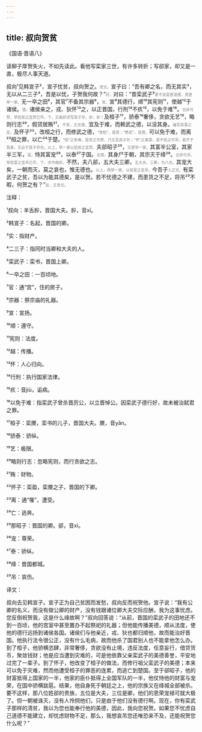 ```yaml
---
---
---
```

title: 叔向贺贫
---




《国语·晋语八》





读柳子厚贺失火，不如先读此。看他写栾家三世，有许多转折；写郤家，却又是一直，极尽人事天道。





叔向¹见韩宣子²，宣子忧贫，叔向贺之。<font color=gray size=0.8rem>奇文。</font>宣子曰：“吾有卿之名，而无其实³，无以从二三子⁴，吾是以忧，子贺我何故？”<font color=gray size=0.8rem>好。</font>对曰：“昔栾武子⁵<font color=gray size=0.8rem>更不说是甚道理，竟直举一家。</font>无一卒之田⁶，其官⁷不备其宗器⁸，<font color=gray size=0.8rem>贫。</font>宣⁹其德行，顺¹⁰其宪则¹¹，使越¹²于诸侯。<font color=gray size=0.8rem>德。</font>诸侯亲之，戎、狄怀¹³之，以正晋国，行刑¹⁴不疚¹⁵，以免于难¹⁶。<font color=gray size=0.8rem>岂非可贺，举验贫之宜贺已毕。下，又曲折详写其子孙，妙，妙！</font>及桓子¹⁷，骄泰¹⁸奢侈，贪欲无艺¹⁹，略则行志²⁰，假贷居贿²¹，<font color=gray size=0.8rem>不贫，又无德。</font>宜及于难，而赖武之德，以没其身。<font color=gray size=0.8rem>编写其事之反。</font>及怀子²²，改桓之行，而修武之德，<font color=gray size=0.8rem>“改桓”，是贫；“修武”，是德。</font>可以免于难，而离²³桓之罪，以亡²⁴于楚。<font color=gray size=0.8rem>“桓”之免难，是贫之可贺，乃又及其子孙；“怀”之离罪，是不贫之可吊，若不于其身，又必于其子孙也。以上，举一家以验贫之宜贺。</font>夫郤昭子²⁵，<font color=gray size=0.8rem>又直举一家。</font>其富半公室，其家半三军，<font color=gray size=0.8rem>富。</font>恃其富宠²⁶，以泰²⁷于国。<font color=gray size=0.8rem>无德。</font>其身尸于朝，其宗灭于绛²⁸。<font color=gray size=0.8rem>岂非可吊，举验富之宜吊已毕。下，亦作曲折。</font>不然，夫八郤，五大夫三卿，<font color=gray size=0.8rem>五大夫，三卿，为八也。</font>其宠大矣，一朝而灭，莫之哀也，惟无德也。<font color=gray size=0.8rem>以上，再举一家，以验富之宜吊。</font>今吾子<font color=gray size=0.8rem>入正文。</font>有栾武子之贫，吾以为能其德矣，是以贺。若不忧德之不建，而患货之不足，将吊²⁹不暇，何贺之有？”<font color=gray size=0.8rem>反，又奇文。</font>

注释：

¹叔向：羊舌肸，晋国大夫。肸，音xī。

²韩宣子：名起，晋国的卿。

³实：指财产。

⁴二三子：指同时当卿和大夫的人。

⁵栾武子：栾书，晋国上卿。

⁶一卒之田：一百顷地。

⁷官：通“宫”，住的房子。

⁸宗器：祭宗庙的礼器。

⁹宣：宣扬。

¹⁰顺：遵守。

¹¹宪则：法度。

¹²越：传播。

¹³怀：人心归向。

¹⁴行刑：执行国家法律。

¹⁵疚：音jiù，诟病。

¹⁶以免于难：指栾武子曾杀晋厉公，以立晋悼公。因栾武子德行好，故未被治弑君之罪。

¹⁷桓子：栾黡，栾书的儿子，晋国大夫。黡，音yǎn。

¹⁸骄泰：骄纵。

¹⁹艺：极限。

²⁰略则行志：忽略宪则，而行贪欲之志。

²¹贿：财物。

²²怀子：栾盈，栾黡之子，晋国的下卿。

²³离：通“罹”，遭受。

²⁴亡：逃奔。

²⁵那昭子：晋国的卿。郤，音xì。

²⁶宠：尊荣。

²⁷泰：骄纵。

²⁸绛：晋国都城。

²⁹吊：哀伤。

译文：

叔向去见韩宣子。宣子正为自己贫困而发愁，叔向反而祝贺他。宣子说：“我有公卿的名义，而没有做公卿的财产，没有钱跟诸位卿大夫交际应酬，我为这事忧虑。您反倒祝贺我，这是什么缘故啊？”叔向回答说：“从前，晋国的栾武子的田地还不到一百顷，他的宫室中甚至置办不起祭祀的礼器；但他能传播美德，顺从法度，使他的德行远扬到诸侯各国。诸侯们与他亲近，戎、狄也都归顺他，故而能治好晋国。他执行法令很公正，没有什么毛病，故而他杀了国君别人也不能拿他怎么办。到了桓子，他骄横恣肆，非常奢侈，贪欲没有止境，违反法度，任意妄行，借贷货币，聚敛钱财；他是应当遭到灾难的，可是他依靠父亲栾武子的美德善誉，平安地过完了一辈子。到了怀子，他改变了桓子的做法，而修行祖父栾武子的美德；本来可以免于灾难，然而他遭受桓子的罪恶的连累，而逃亡到楚国。至于郤昭子，他的财富抵得上国家的一半，他家的臣仆抵得上全国军队的一半，他仗恃他的财富与宠荣，在国中骄横跋扈。结果，他自身死于朝廷之上，他的宗族又在绛城全部被杀。要不这样，那八位姓郤的贵族，五位是大夫，三位是卿，他们的恩荣宠禄可就大极了。但一朝被诛灭，没有人怜悯他们，只是由于他们没有德行啊。现在，你有栾武子那样的清贫，我以为您也能奉行他的美德，因此，我向您祝贺。如果您不忧虑自己道德不能建立，却忧虑财物不足，那么，我想哀吊您还唯恐来不及，还能祝贺您什么呢？”
